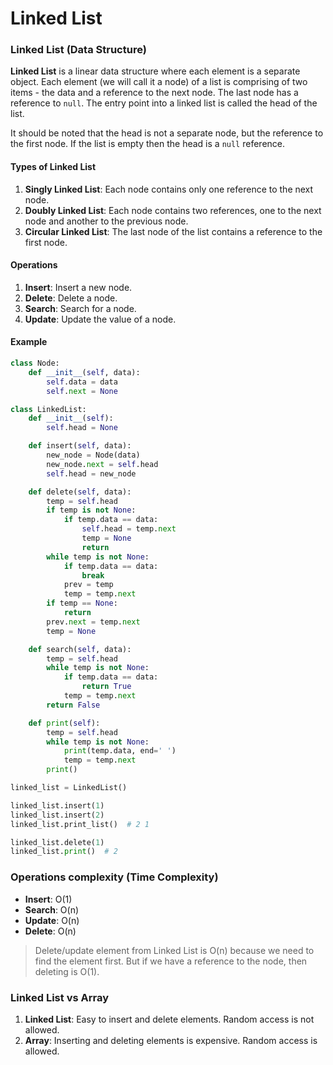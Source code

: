 # Linked List

### Linked List (Data Structure)

**Linked List** is a linear data structure where each element is a separate object. Each element (we will call it a node) 
of a list is comprising of two items - the data and a reference to the next node. The last node has a reference 
to `null`. The entry point into a linked list is called the head of the list. 

It should be noted that the head is not a separate node, but the reference to the first node. 
If the list is empty then the head is a `null` reference.

#### Types of Linked List

1. **Singly Linked List**: Each node contains only one reference to the next node.
2. **Doubly Linked List**: Each node contains two references, one to the next node and another to the previous node.
3. **Circular Linked List**: The last node of the list contains a reference to the first node.

#### Operations

1. **Insert**: Insert a new node.
2. **Delete**: Delete a node.
3. **Search**: Search for a node.
4. **Update**: Update the value of a node.

#### Example

```python
class Node:
    def __init__(self, data):
        self.data = data
        self.next = None

class LinkedList:
    def __init__(self):
        self.head = None

    def insert(self, data):
        new_node = Node(data)
        new_node.next = self.head
        self.head = new_node

    def delete(self, data):
        temp = self.head
        if temp is not None:
            if temp.data == data:
                self.head = temp.next
                temp = None
                return
        while temp is not None:
            if temp.data == data:
                break
            prev = temp
            temp = temp.next
        if temp == None:
            return
        prev.next = temp.next
        temp = None

    def search(self, data):
        temp = self.head
        while temp is not None:
            if temp.data == data:
                return True
            temp = temp.next
        return False

    def print(self):
        temp = self.head
        while temp is not None:
            print(temp.data, end=' ')
            temp = temp.next
        print()

linked_list = LinkedList()

linked_list.insert(1)
linked_list.insert(2)
linked_list.print_list()  # 2 1

linked_list.delete(1)
linked_list.print()  # 2
```

### Operations complexity (Time Complexity)

- **Insert**: O(1)
- **Search**: O(n)
- **Update**: O(n)
- **Delete**: O(n)

> Delete/update element from Linked List is O(n) because we need to find the element first.
But if we have a reference to the node, then deleting is O(1).

### Linked List vs Array

1. **Linked List**: Easy to insert and delete elements. Random access is not allowed.
2. **Array**: Inserting and deleting elements is expensive. Random access is allowed.

